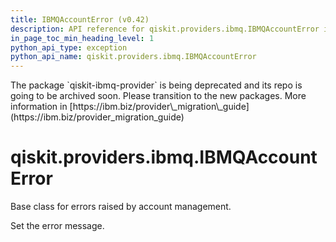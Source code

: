 ```yaml
---
title: IBMQAccountError (v0.42)
description: API reference for qiskit.providers.ibmq.IBMQAccountError in qiskit v0.42
in_page_toc_min_heading_level: 1
python_api_type: exception
python_api_name: qiskit.providers.ibmq.IBMQAccountError
---
```


<Admonition title="Warning" type="caution">
  The package `qiskit-ibmq-provider` is being deprecated and its repo is going to be archived soon. Please transition to the new packages. More information in [https://ibm.biz/provider\_migration\_guide](https://ibm.biz/provider_migration_guide)
</Admonition>

<span id="qiskit-providers-ibmq-ibmqaccounterror" />

# qiskit.providers.ibmq.IBMQAccountError

<Class id="qiskit.providers.ibmq.IBMQAccountError" isDedicatedPage={true} github="https://github.com/qiskit/qiskit-ibmq-provider/tree/stable/0.20/qiskit/providers/ibmq/exceptions.py" signature="IBMQAccountError(*message)" modifiers="exception">
  Base class for errors raised by account management.

  Set the error message.
</Class>

